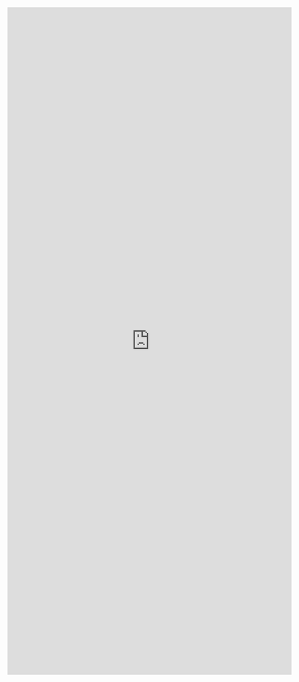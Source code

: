 <iframe
  src="https://docs.google.com/forms/d/e/1FAIpQLScraaDf9nSGefnFL2gk5yZ8F9meN94ZEqbcaeEZHRVYi7jidg/viewform?embedded=true"
  width="640"
  height="1500"
  frameborder="0"
  marginheight="0"
  marginwidth="0"
>
  Loading…
</iframe>
